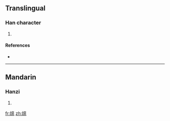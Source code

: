 ==Translingual==

===Han character===
{{Han char|rn=38|rad=女|as=09|sn=12|four=|canj=女卜廿木 (VYTD)}}

# {{defn|Han|sort=女09}}

====References====
* {{Han ref|kx=0266.220|dkj=06483|dj=0533.260|hdz=21068.110|uh=5A87|ud=23175}}

----

==Mandarin==

===Hanzi===
{{cmn-hanzi|pin=[[qīn]] ([[qin1]])|wg=ch'in<sup>1</sup>}}

# {{defn|Mandarin|sort=女09}}

[[fr:媇]]
[[zh:媇]]